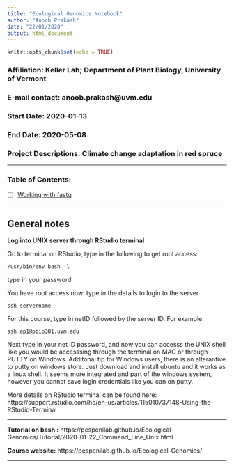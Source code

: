 ```yaml
---
title: "Ecological Genomics Notebook"
author: "Anoob Prakash"
date: "22/01/2020"
output: html_document
---
```


```r
knitr::opts_chunk$set(echo = TRUE)
```

### **Affiliation**:  Keller Lab; Department of Plant Biology, University of Vermont  
### **E-mail contact**:  anoob.prakash@uvm.edu  
### **Start Date**: 2020-01-13  
### **End Date**: 2020-05-08  
### **Project Descriptions**: Climate change adaptation in red spruce  

**************************************************************************

### Table of Contents:  

- [ ] [Working with fastq](./fastq) 

___________________________________________________________________________  

## General notes  
**Log into UNIX server through RStudio terminal**  

Go to terminal on RStudio, type in the following to get root access:  

`/usr/bin/env bash -l`  

type in your password  

You have root access now:
 type in the details to login to the server  
 
 `ssh servername`
 
 For this course, type in netID followed by the server ID. For example:
 
 `ssh ap1@pbio381.uvm.edu`  

 Next type in your net ID password, and now you can accesss the UNIX shell like you would be accesssing through the terminal on MAC or through PUTTY on Windows. Additonal tip for Windows users, there is an alterantive to putty on windows store. Just download and install ubuntu and it works as a linux shell. It seems more integrated and part of the windows system, however you cannot save login credentials like you can on putty.  
   
 
 More details on RStudio terminal can be  found here: https://support.rstudio.com/hc/en-us/articles/115010737148-Using-the-RStudio-Terminal   
 
***
**Tutorial on bash :** https://pespenilab.github.io/Ecological-Genomics/Tutorial/2020-01-22_Command_Line_Unix.html   

**Course website:** https://pespenilab.github.io/Ecological-Genomics/  

***  
